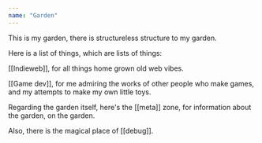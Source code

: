 ```yaml
---
name: "Garden"
---
```


This is my garden, there is structureless structure to my garden.

Here is a list of things, which are lists of things:

<div class="ml-[calc(1*1rem)] mb-8">
[[Indieweb]], for all things home grown old web vibes.

[[Game dev]], for me admiring the works of other people who make games, and my attempts to make my own little toys.

</div>
Regarding the garden itself, here's the [[meta]] zone, for information about the garden, on the garden.

Also, there is the magical place of [[debug]].

